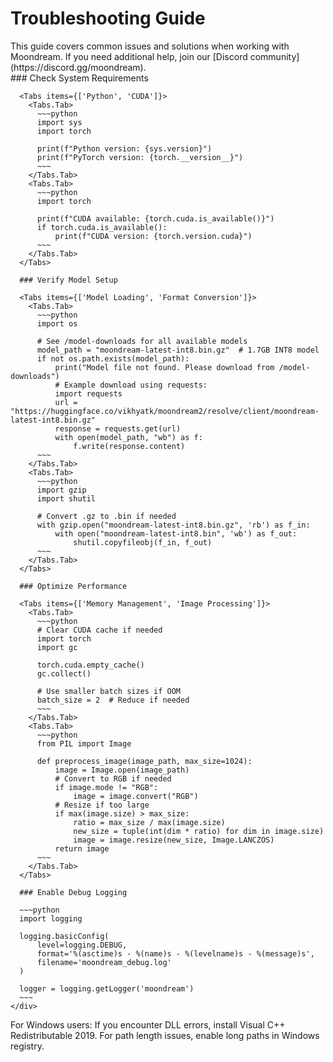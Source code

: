 
# Troubleshooting Guide

<div>
  <Callout type="info">
    This guide covers common issues and solutions when working with Moondream. If you need additional help, join our [Discord community](https://discord.gg/moondream).
  </Callout>
</div>

<div>
  <Steps>
    <div>
      ### Check System Requirements

      <Tabs items={['Python', 'CUDA']}>
        <Tabs.Tab>
          ~~~python
          import sys
          import torch
          
          print(f"Python version: {sys.version}")
          print(f"PyTorch version: {torch.__version__}")
          ~~~
        </Tabs.Tab>
        <Tabs.Tab>
          ~~~python
          import torch
          
          print(f"CUDA available: {torch.cuda.is_available()}")
          if torch.cuda.is_available():
              print(f"CUDA version: {torch.version.cuda}")
          ~~~
        </Tabs.Tab>
      </Tabs>

      ### Verify Model Setup

      <Tabs items={['Model Loading', 'Format Conversion']}>
        <Tabs.Tab>
          ~~~python
          import os
          
          # See /model-downloads for all available models
          model_path = "moondream-latest-int8.bin.gz"  # 1.7GB INT8 model
          if not os.path.exists(model_path):
              print("Model file not found. Please download from /model-downloads")
              # Example download using requests:
              import requests
              url = "https://huggingface.co/vikhyatk/moondream2/resolve/client/moondream-latest-int8.bin.gz"
              response = requests.get(url)
              with open(model_path, "wb") as f:
                  f.write(response.content)
          ~~~
        </Tabs.Tab>
        <Tabs.Tab>
          ~~~python
          import gzip
          import shutil
          
          # Convert .gz to .bin if needed
          with gzip.open("moondream-latest-int8.bin.gz", 'rb') as f_in:
              with open("moondream-latest-int8.bin", 'wb') as f_out:
                  shutil.copyfileobj(f_in, f_out)
          ~~~
        </Tabs.Tab>
      </Tabs>

      ### Optimize Performance

      <Tabs items={['Memory Management', 'Image Processing']}>
        <Tabs.Tab>
          ~~~python
          # Clear CUDA cache if needed
          import torch
          import gc
          
          torch.cuda.empty_cache()
          gc.collect()
          
          # Use smaller batch sizes if OOM
          batch_size = 2  # Reduce if needed
          ~~~
        </Tabs.Tab>
        <Tabs.Tab>
          ~~~python
          from PIL import Image
          
          def preprocess_image(image_path, max_size=1024):
              image = Image.open(image_path)
              # Convert to RGB if needed
              if image.mode != "RGB":
                  image = image.convert("RGB")
              # Resize if too large    
              if max(image.size) > max_size:
                  ratio = max_size / max(image.size)
                  new_size = tuple(int(dim * ratio) for dim in image.size)
                  image = image.resize(new_size, Image.LANCZOS)
              return image
          ~~~
        </Tabs.Tab>
      </Tabs>

      ### Enable Debug Logging

      ~~~python
      import logging

      logging.basicConfig(
          level=logging.DEBUG,
          format='%(asctime)s - %(name)s - %(levelname)s - %(message)s',
          filename='moondream_debug.log'
      )

      logger = logging.getLogger('moondream')
      ~~~
    </div>
  </Steps>
</div>

<div>
  <Callout type="warning">
    For Windows users: If you encounter DLL errors, install Visual C++ Redistributable 2019. For path length issues, enable long paths in Windows registry.
  </Callout>
</div>